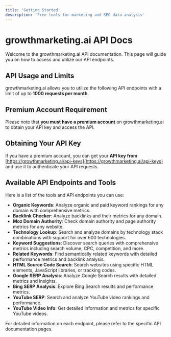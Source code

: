 ```yaml
---
title: 'Getting Started'
description: 'Free tools for marketing and SEO data analysis'
---
```


# growthmarketing.ai API Docs

Welcome to the growthmarketing.ai API documentation. This page will guide you on how to access and utilize our API endpoints.

## API Usage and Limits
growthmarketing.ai allows you to utilize the following API endpoints with a limit of up to **1000 requests per month**. 

## Premium Account Requirement
Please note that **you must have a premium account** on growthmarketing.ai to obtain your API key and access the API.

## Obtaining Your API Key
If you have a premium account, you can get your **API key from** [https://growthmarketing.ai/api-keys](https://growthmarketing.ai/api-keys) and use it to authenticate your API requests.

## Available API Endpoints and Tools
Here is a list of the tools and API endpoints you can use:
*   **Organic Keywords**: Analyze organic and paid keyword rankings for any domain with comprehensive metrics.
*   **Backlink Checker**: Analyze backlinks and their metrics for any domain.
*   **Moz Domain Authority**: Check domain authority and page authority metrics for any website.
*   **Technology Lookup**: Search and analyze domains by technology stack combinations with support for over 600 technologies.
*   **Keyword Suggestions**: Discover search queries with comprehensive metrics including search volume, CPC, competition, and more.
*   **Related Keywords**: Find semantically related keywords with detailed performance metrics and backlink analysis.
*   **HTML Source Code Search**: Search websites using specific HTML elements, JavaScript libraries, or tracking codes.
*   **Google SERP Analysis**: Analyze Google Search results with detailed metrics and insights.
*   **Bing SERP Analysis**: Explore Bing Search results and performance metrics.
*   **YouTube SERP**: Search and analyze YouTube video rankings and performance.
*   **YouTube Video Info**: Get detailed information and metrics for specific YouTube videos.

For detailed information on each endpoint, please refer to the specific API documentation pages.